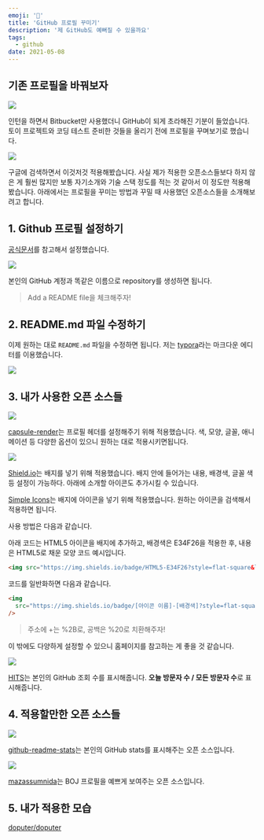 ```yaml
---
emoji: '👑'
title: 'GitHub 프로필 꾸미기'
description: '제 GitHub도 예뻐질 수 있을까요'
tags:
  - github
date: 2021-05-08
---
```


## 기존 프로필을 바꿔보자

![](0.png)

인턴을 하면서 Bitbucket만 사용했더니 GitHub이 되게 초라해진 기분이 들었습니다. 토이 프로젝트와 코딩 테스트 준비한 것들을 올리기 전에 프로필을 꾸며보기로 했습니다.

![](1.png)

구글에 검색하면서 이것저것 적용해봤습니다. 사실 제가 적용한 오픈소스들보다 하지 않은 게 훨씬 많지만 보통 자기소개와 기술 스택 정도를 적는 것 같아서 이 정도만 적용해봤습니다. 아래에서는 프로필을 꾸미는 방법과 꾸밀 때 사용했던 오픈소스들을 소개해보려고 합니다.

## 1. Github 프로필 설정하기

[공식문서](https://docs.github.com/en/github/setting-up-and-managing-your-github-profile/managing-your-profile-readme)를 참고해서 설정했습니다.

![](2.png)

본인의 GitHub 계정과 똑같은 이름으로 repository를 생성하면 됩니다.

> Add a README file을 체크해주자!

## 2. README.md 파일 수정하기

이제 원하는 대로 `README.md` 파일을 수정하면 됩니다. 저는 [typora](https://typora.io)라는 마크다운 에디터를 이용했습니다.

![](3.png)

## 3. 내가 사용한 오픈 소스들

![](4.png)

[capsule-render](https://github.com/kyechan99/capsule-render)는 프로필 헤더를 설정해주기 위해 적용했습니다. 색, 모양, 글꼴, 애니메이션 등 다양한 옵션이 있으니 원하는 대로 적용시키면됩니다.

![](5.png)

[Shield.io](https://shields.io/)는 배지를 넣기 위해 적용했습니다. 배지 안에 들어가는 내용, 배경색, 글꼴 색 등 설정이 가능하다. 아래에 소개할 아이콘도 추가시킬 수 있습니다.

[Simple Icons](https://simpleicons.org/)는 배지에 아이콘을 넣기 위해 적용했습니다. 원하는 아이콘을 검색해서 적용하면 됩니다.

사용 방법은 다음과 같습니다.

아래 코드는 HTML5 아이콘을 배지에 추가하고, 배경색은 E34F26을 적용한 후, 내용은 HTML5로 채운 모양 코드 예시입니다.

```html
<img src="https://img.shields.io/badge/HTML5-E34F26?style=flat-square&logo=HTML5&logoColor=white" />
```

코드를 일반화하면 다음과 같습니다.

```html
<img
  src="https://img.shields.io/badge/[아이콘 이름]-[배경색]?style=flat-square&logo=[내용]&logoColor=white"
/>
```

> 주소에 +는 %2B로, 공백은 %20로 치환해주자!

이 밖에도 다양하게 설정할 수 있으니 홈페이지를 참고하는 게 좋을 것 같습니다.

![](6.png)

[HITS](https://hits.seeyoufarm.com/)는 본인의 GitHub 조회 수를 표시해줍니다. **오늘 방문자 수 / 모든 방문자 수**로 표시해줍니다.

## 4. 적용할만한 오픈 소스들

![](7.png)

[github-readme-stats](https://github.com/anuraghazra/github-readme-stats)는 본인의 GitHub stats를 표시해주는 오픈 소스입니다.

![](8.png)

[mazassumnida](https://github.com/mazassumnida/mazassumnida)는 BOJ 프로필을 예쁘게 보여주는 오픈 소스입니다.

## 5. 내가 적용한 모습

[doputer/doputer](https://github.com/doputer/doputer)
